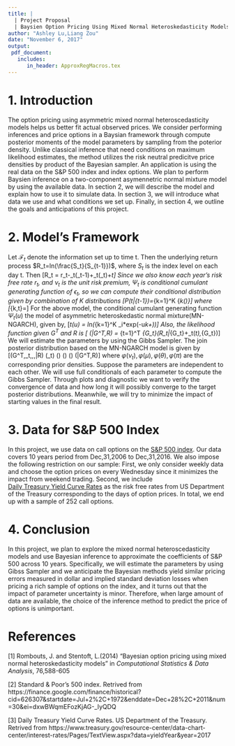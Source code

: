 ```yaml
---
title: |
  | Project Proposal
  | Baysien Option Pricing Using Mixed Normal Heteroskedasticity Models
author: "Ashley Lu,Liang Zou"
date: "November 6, 2017"
output: 
 pdf_document:
   includes:
      in_header: ApproxRegMacros.tex
---
```



# 1. Introduction
  The option pricing using asymmetric mixed normal heteroscedasticity models helps us better fit actual observed 
prices. We consider performing inferences and price options in a Baysian framework through compute posterior moments 
of the model parameters by sampling from the poterior density. Unlike classical inference that need conditions on 
maximum likelihood estimates, the method utilizes the risk neutral predicitve price densities by product of the 
Bayesian sampler. An application is using the real data on the S&P 500 index and index options. We plan to perform 
Baysien inference on a two-component asymennetric normal mixture model by using the available data. In section 2, we 
will describe the model and explain how to use it to simulate data. In section 3, we will introduce what data we use 
and what conditions we set up. Finally, in section 4, we outline the goals and anticipations of this project. 


# 2. Model's Framework
   Let $\mathscr{F}_t$ denote the information set up to time t. Then the underlying return process $R_t=ln(\frac{S_t}{S_{t-1}})$, where $S_t$ is the index level on each day t. Then
\[R_t = r_t-\Psi_t(\nu_t-1)+\Psi_t(\nu_t)+\epsilon_t\] 
Since we also know each year's risk free rate $r_t$, and $\nu_t$ is the unit risk premium, $\Psi_t$ is conditional 
cumulant generating function of $\epsilon_t$, so we can compute their conditional distribution given by combination of $K$ distributions 
\[P(\epsilon_t|\mathscr{F}_{t-1})=\sum_{k=1}^K {\pi_k\Phi(\frac{\epsilon_t-\mu_k}{\sigma_{k,t}})}\] where
\[\sigma_{k,t}=\sqrt{\omega_k+\alpha(\epsilon_{t-1}+\gamma_k \sigma_{k,t-1})^2+\beta_k\sigma^2_{k,t-1}}\]
For the above model, the conditional cumulant generating function $\Psi_t(u)$ the model of asymmetric heteroskedastic normal mixture(MN-NGARCH), given by,
\[\Psi_t(u) = ln(\sum_{k=1}^K \pi_i*exp(-u\mu_k+\frac{u^2\sigma^2_{k,t}}{2}))\]
Also, the likelihood function given $G^T$ and $R$ is
\[\ \mathscr{L}(\xi|G^T,R) = \prod_{t=1}^T \pi_{G_t}\phi(R_t|\mu_{G_t}+\rho_t(\nu_t),\theta_{G_t})\]
We will estimate the parameters by using the Gibbs Sampler. The join posterior distribution based on the MN-NGARCH 
model is given by 
\[\varphi(G^T,\nu_t,\mu,\theta,\pi|R) \propto \varphi(\nu_t) \varphi(\mu) \varphi(\theta) \varphi(\pi) \mathscr{L}(\xi|G^T,R)\]
where $\varphi(\nu_t), \varphi(\mu), \varphi(\theta), \varphi(\pi)$ are the corresponding prior densities. 
Suppose the parameters are independent to each other. We will use full conditionals of each parameter to compute the 
Gibbs Sampler. Through plots and diagnostic we want to verify the convergence of data and how long it will possibly 
converge to the target posterior distributions. Meanwhile, we will try to minimize the impact of starting values in 
the final result. 


# 3. Data for S&P 500 Index
In this project, we use data on call options on the [S&P 500 index](https://finance.google.com/finance/historical?cid=626307&startdate=Jul+2%2C+1972&enddate=Dec+28%2C+2011&num=30&ei=dxwBWqmEFozKjAG-_IyQDQ). 
Our data covers 10 years period from Dec,31,2006 to Dec,31,2016. We also impose the following restriction on our 
sample: First, we only consider weekly data and choose the option prices on every Wednesday since it minimizes the 
impact from weekend trading. Second, we include  
[Daily Treasury Yield Curve Rates](https://www.treasury.gov/resource-center/data-chart-center/interest-rates/Pages/TextView.aspx?data=yieldYear&year=2017) 
as the risk free rates from US Department of the Treasury corresponding to the days of option prices. 
In total, we end up with a sample of 252 call options.


# 4. Conclusion 
In this project, we plan to explore the mixed normal heteroscedasticity models and use Bayesian inference to 
approximate the coefficients of S&P 500 across 10 years. Specifically, we will estimate the parameters by using Gibss 
Sampler and we anticipate the Bayesian methods yield similar pricing errors measured in dollar and implied standard 
deviation losses when pricing a rich sample of options on the index, and it turns out that the impact of parameter 
uncertainty is minor. Therefore, when large amount of data are available, the choice of the inference method to 
predict the price of options is unimportant. 


# References

[1] Rombouts, J. and Stentoft, L.(2014) "Bayesian option pricing using mixed normal heteroskedasticity models" 
    in *Computational Statistics & Data Analysis*, 76,588-605

[2] Standard & Poor's 500 index. Retrived from 
    https://finance.google.com/finance/historical?cid=626307&startdate=Jul+2%2C+1972&enddate=Dec+28%2C+2011&num=30&ei=dxwBWqmEFozKjAG-_IyQDQ    

[3] Daily Treasury Yield Curve Rates. US Department of the Treasury. Retrived from
    https://www.treasury.gov/resource-center/data-chart-center/interest-rates/Pages/TextView.aspx?data=yieldYear&year=2017
    
    
    
    
    
    
    
